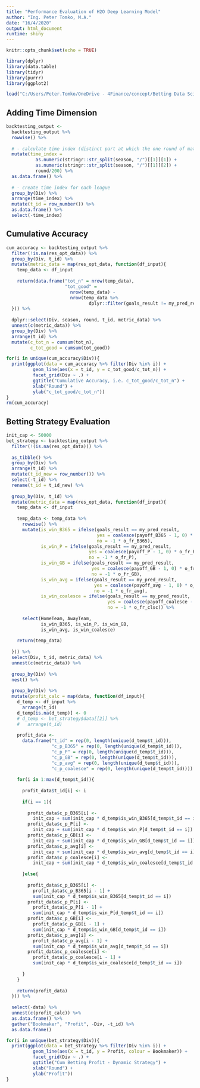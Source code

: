 ```yaml
---
title: "Performance Evaluation of H2O Deep Learning Model"
author: "Ing. Peter Tomko, M.A."
date: "16/4/2020"
output: html_document
runtime: shiny
---
```


```r
knitr::opts_chunk$set(echo = TRUE)

library(dplyr)
library(data.table)
library(tidyr)
library(purrr)
library(ggplot2)

load("C:/Users/Peter.Tomko/OneDrive - 4Finance/concept/Betting Data Science/4_backtesting/db_temp/b_h2o_deeplearning.RData")
```

## Adding Time Dimension
```r
backtesting_output <- 
  backtesting_output %>%
  rowwise() %>%
  
  # - calculate time index (distinct part at which the one round of matches is executed)
  mutate(time_index = 
           as.numeric(stringr::str_split(season, "/")[[1]][1]) + 
           as.numeric(stringr::str_split(season, "/")[[1]][2]) + 
           round/200) %>%
  as.data.frame() %>%
  
  # - create time index for each league
  group_by(Div) %>%
  arrange(time_index) %>%
  mutate(t_id = row_number()) %>%
  as.data.frame() %>%
  select(-time_index)
```

## Cumulative Accuracy

```r
cum_accuracy <- backtesting_output %>%
  filter(!is.na(res_opt_data)) %>%
  group_by(Div, t_id) %>%
  mutate(metric_data = map(res_opt_data, function(df_input){
    temp_data <- df_input
    
    return(data.frame("tot_n" = nrow(temp_data),
                      "tot_good" = 
                        nrow(temp_data) -
                        nrow(temp_data %>% 
                               dplyr::filter(goals_result != my_pred_result))))
  })) %>%
  
  dplyr::select(Div, season, round, t_id, metric_data) %>%
  unnest(c(metric_data)) %>%
  group_by(Div) %>%
  arrange(t_id) %>%
  mutate(c_tot_n = cumsum(tot_n),
         c_tot_good = cumsum(tot_good))

for(i in unique(cum_accuracy$Div)){
  print(ggplot(data = cum_accuracy %>% filter(Div %in% i)) +
          geom_line(aes(x = t_id, y = c_tot_good/c_tot_n)) +
          facet_grid(Div ~ .) +
          ggtitle("Cumulative Accuracy, i.e. c_tot_good/c_tot_n") +
          xlab("Round") +
          ylab("c_tot_good/c_tot_n"))
}
rm(cum_accuracy)
```

## Betting Strategy Evaluation
```r
init_cap <- 50000
bet_strategy <- backtesting_output %>%
  filter(!(is.na(res_opt_data))) %>%
  
  as_tibble() %>%
  group_by(Div) %>%
  arrange(t_id) %>%
  mutate(t_id_new = row_number()) %>%
  select(-t_id) %>%
  rename(t_id = t_id_new) %>%
  
  group_by(Div, t_id) %>%
  mutate(metric_data = map(res_opt_data, function(df_input){
    temp_data <- df_input
    
    temp_data <- temp_data %>%
      rowwise() %>%
      mutate(is_win_B365 = ifelse(goals_result == my_pred_result, 
                                  yes = coalesce(payoff_B365 - 1, 0) * o_fr_B365, 
                                  no = -1 * o_fr_B365),
             is_win_P = ifelse(goals_result == my_pred_result, 
                               yes = coalesce(payoff_P - 1, 0) * o_fr_P, 
                               no = -1 * o_fr_P),
             is_win_GB = ifelse(goals_result == my_pred_result, 
                                yes = coalesce(payoff_GB - 1, 0) * o_fr_GB, 
                                no = -1 * o_fr_GB),
             is_win_avg = ifelse(goals_result == my_pred_result, 
                                 yes = coalesce(payoff_avg - 1, 0) * o_fr_avg, 
                                 no = -1 * o_fr_avg),
             is_win_coalesce = ifelse(goals_result == my_pred_result, 
                                      yes = coalesce(payoff_coalesce - 1, 0) * o_fr_clsc, 
                                      no = -1 * o_fr_clsc)) %>%
      
      select(HomeTeam, AwayTeam, 
             is_win_B365, is_win_P, is_win_GB, 
             is_win_avg, is_win_coalesce)
    
    return(temp_data)
    
  })) %>%
  select(Div, t_id, metric_data) %>%
  unnest(c(metric_data)) %>%
  
  group_by(Div) %>%
  nest() %>%
  
  group_by(Div) %>%
  mutate(profit_calc = map(data, function(df_input){
    d_temp <- df_input %>%
      arrange(t_id)
    d_temp[is.na(d_temp)] <- 0
    # d_temp <- bet_strategy$data[[2]] %>%
    #   arrange(t_id)
    
    profit_data <- 
      data.frame("t_id" = rep(0, length(unique(d_temp$t_id))),
                 "c_p_B365" = rep(0, length(unique(d_temp$t_id))),
                 "c_p_P" = rep(0, length(unique(d_temp$t_id))),
                 "c_p_GB" = rep(0, length(unique(d_temp$t_id))),
                 "c_p_avg" = rep(0, length(unique(d_temp$t_id))),
                 "c_p_coalesce" = rep(0, length(unique(d_temp$t_id))))
    
    for(i in 1:max(d_temp$t_id)){
      
      profit_data$t_id[i] <- i
      
      if(i == 1){
        
        profit_data$c_p_B365[i] <- 
          init_cap + sum(init_cap * d_temp$is_win_B365[d_temp$t_id == i])
        profit_data$c_p_P[i] <- 
          init_cap + sum(init_cap * d_temp$is_win_P[d_temp$t_id == i])
        profit_data$c_p_GB[i] <- 
          init_cap + sum(init_cap * d_temp$is_win_GB[d_temp$t_id == i])
        profit_data$c_p_avg[i] <- 
          init_cap + sum(init_cap * d_temp$is_win_avg[d_temp$t_id == i])
        profit_data$c_p_coalesce[i] <- 
          init_cap + sum(init_cap * d_temp$is_win_coalesce[d_temp$t_id == i])
        
      }else{
        
        profit_data$c_p_B365[i] <- 
          profit_data$c_p_B365[i - 1] +
          sum(init_cap * d_temp$is_win_B365[d_temp$t_id == i])
        profit_data$c_p_P[i] <- 
          profit_data$c_p_P[i - 1] +
          sum(init_cap * d_temp$is_win_P[d_temp$t_id == i])
        profit_data$c_p_GB[i] <- 
          profit_data$c_p_GB[i - 1] +
          sum(init_cap * d_temp$is_win_GB[d_temp$t_id == i])
        profit_data$c_p_avg[i] <- 
          profit_data$c_p_avg[i - 1] +
          sum(init_cap * d_temp$is_win_avg[d_temp$t_id == i])
        profit_data$c_p_coalesce[i] <- 
          profit_data$c_p_coalesce[i - 1] +
          sum(init_cap * d_temp$is_win_coalesce[d_temp$t_id == i])
        
      }
    }
    
    return(profit_data)
  })) %>%
  
  select(-data) %>%
  unnest(c(profit_calc)) %>%
  as.data.frame() %>%
  gather("Bookmaker", "Profit", -Div, -t_id) %>%
  as.data.frame()

for(i in unique(bet_strategy$Div)){
  print(ggplot(data = bet_strategy %>% filter(Div %in% i)) +
          geom_line(aes(x = t_id, y = Profit, colour = Bookmaker)) +
          facet_grid(Div ~ .) +
          ggtitle("Cum Betting Profit - Dynamic Strategy") +
          xlab("Round") +
          ylab("Profit"))
}
```